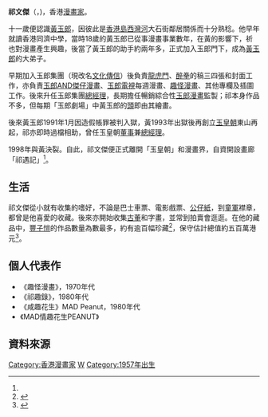 '''祁文傑'''（{{lang-en|David Ki}}，{{bd|1957年|10月28日}})，香港[[漫畫家|漫畫家]]。

十一歲便認識[[黃玉郎|黃玉郎]]，因彼此是[[香港島|香港島]][[西灣河|西灣河]]大石街鄰居關係而十分熟稔。他早年就讀香港同濟中學，當時18歲的黃玉郎已從事漫畫事業數年，在黃的影響下，祈也對漫畫產生興趣，後當了黃玉郎的助手約兩年多，正式加入玉郎門下，成為[[黃玉郎|黃玉郎]]的大弟子。

早期加入玉郎集團（現改名[[文化傳信|文化傳信]]）後負責[[龍虎門|龍虎門]]、[[醉拳|醉拳]]的稿三四張和封面工作，亦負責[[玉郎AND傑仔漫畫|玉郎AND傑仔漫畫]]、[[玉郎電視|玉郎電視]]每週漫畫、[[趣怪漫畫|趣怪漫畫]]、其他專欄及插圖工作。後來升任玉郎集團[[總經理|總經理]]，長期擔任暢銷綜合性[[玉郎漫畫|玉郎漫畫]]監製；祁本身作品不多，但每期「玉郎劇場」中黃玉郎的[[頭|頭]]即由其繪畫。

後來黃玉郎1991年1月因造假帳罪被判入獄，黃1993年出獄後再創立[[玉皇朝|玉皇朝]]東山再起，祁亦即時過檔相助，曾任玉皇朝[[董事|董事]]兼[[總經理|總經理]]。

1998年與黃決裂。自此，祁文傑便正式離開「玉皇朝」和漫畫界，自資開設畫廊「祁遇記」<ref name="祁文傑畫中情" />。

== 生活 ==
祁文傑從小就有收集的嗜好，不論是巴士車票、電影戲票、[[公仔紙|公仔紙]]，到[[童軍|童軍]]襟章，都曾是他喜愛的收藏。後來亦開始收集[[古董|古董]]和字畫，並常到拍賣會逛逛。在他的藏品中，[[豐子愷|豐子愷]]的作品數量為數最多，約有逾百幅珍藏<ref>{{cite news | title = 祁文傑玩物養志悟出人生道理 | date = 2011-03-04 | url = http://orientaldaily.on.cc/cnt/lifestyle/20110304/00315_003.html | work = 東方日報 | quote =  | accessdate = 2012-08-19 | archive-date = 2011-09-13 | archive-url = https://web.archive.org/web/20110913170804/http://orientaldaily.on.cc/cnt/lifestyle/20110304/00315_003.html | dead-url = no }}</ref>，保守估計總值約五百萬港元<ref name='祁文傑畫中情'>{{cite news | title = 祁文傑　畫中情 | date = 2009-06-12 | url = http://eastweek.my-magazine.me/index.php?aid=2080 | work = 東周網 | quote =  | accessdate = 2012-08-19 | archive-date = 2014-05-12 | archive-url = https://web.archive.org/web/20140512231252/http://eastweek.my-magazine.me/index.php?aid=2080 | dead-url = no }}</ref>。

==個人代表作==
*《趣怪漫畫》，1970年代 
*《祁趣錄》，1980年代
*《咸趣花生》MAD Peanut，1980年代
*《MAD情趣花生PEANUT》

==資料來源==
{{Reflist}}
{{hk-bio-stub}}
[[Category:香港漫畫家|Category:香港漫畫家]]
[[Category:祁姓|W]]
[[Category:1957年出生|Category:1957年出生]]